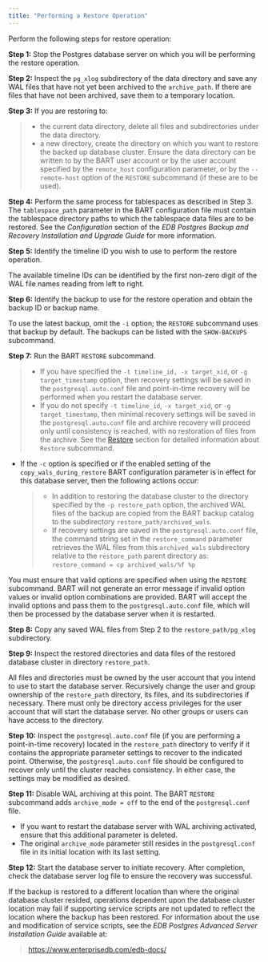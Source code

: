 ```yaml
---
title: "Performing a Restore Operation"
---
```


<div id="performing_a_restore_operation" class="registered_link"></div>


Perform the following steps for restore operation:

**Step 1:** Stop the Postgres database server on which you will be performing the restore operation.

**Step 2:** Inspect the `pg_xlog` subdirectory of the data directory and save any WAL files that have not yet been archived to the `archive_path`. If there are files that have not been archived, save them to a temporary location.

**Step 3:** If you are restoring to:

>   - the current data directory, delete all files and subdirectories under the data directory.
>   - a new directory, create the directory on which you want to restore the backed up database cluster. Ensure the data directory can be written to by the BART user account or by the user account specified by the `remote_host` configuration parameter, or by the `--remote-host` option of the `RESTORE` subcommand (if these are to be used).

**Step 4:** Perform the same process for tablespaces as described in Step 3. The `tablespace_path` parameter in the BART configuration file must contain the tablespace directory paths to which the tablespace data files are to be restored. See the *Configuration* section of the *EDB Postgres Backup and Recovery Installation and Upgrade Guide* for more information.

**Step 5:** Identify the timeline ID you wish to use to perform the restore operation.

The available timeline IDs can be identified by the first non-zero digit of the WAL file names reading from left to right.

**Step 6:** Identify the backup to use for the restore operation and obtain the backup ID or backup name.

To use the latest backup, omit the `-i` option; the `RESTORE` subcommand uses that backup by default. The backups can be listed with the `SHOW-BACKUPS` subcommand.

**Step 7:** Run the BART `RESTORE` subcommand.

>   - If you have specified the `-t timeline_id, -x target_xid`, or `-g target_timestamp` option, then recovery settings will be saved in the `postgresql.auto.conf` file and point-in-time recovery will be performed when you restart the database server.
>   - If you do not specify `-t timeline_id`, `-x target_xid`, or `-g target_timestamp`, then minimal recovery settings will be saved in the `postgresql.auto.conf` file and archive recovery will proceed only until consistency is reached, with no restoration of files from the archive. See the [Restore](../../03_using_bart/03_basic_bart_subcommand_usage/08_restore#restore) section for detailed information about `Restore` subcommand.

  - If the `-c` option is specified or if the enabled setting of the `copy_wals_during_restore` BART configuration parameter is in effect for this database server, then the following actions occur:
    
    >   - In addition to restoring the database cluster to the directory specified by the `-p restore_path` option, the archived WAL files of the backup are copied from the BART backup catalog to the subdirectory `restore_path/archived_wals`.
    >   - If recovery settings are saved in the `postgresql.auto.conf` file, the command string set in the `restore_command` parameter retrieves the WAL files from this `archived_wals` subdirectory relative to the `restore_path` parent directory as: `restore_command = cp archived_wals/%f %p`

You must ensure that valid options are specified when using the `RESTORE` subcommand. BART will not generate an error message if invalid option values or invalid option combinations are provided. BART will accept the invalid options and pass them to the `postgresql.auto.conf` file, which will then be processed by the database server when it is restarted.

**Step 8:** Copy any saved WAL files from Step 2 to the `restore_path/pg_xlog` subdirectory.

**Step 9:** Inspect the restored directories and data files of the restored database cluster in directory `restore_path`.

All files and directories must be owned by the user account that you intend to use to start the database server. Recursively change the user and group ownership of the `restore_path` directory, its files, and its subdirectories if necessary. There must only be directory access privileges for the user account that will start the database server. No other groups or users can have access to the directory.

**Step 10:** Inspect the `postgresql.auto.conf` file (if you are performing a point-in-time recovery) located in the `restore_path` directory to verify if it contains the appropriate parameter settings to recover to the indicated point. Otherwise, the `postgresql.auto.conf` file should be configured to recover only until the cluster reaches consistency. In either case, the settings may be modified as desired.

**Step 11:** Disable WAL archiving at this point. The BART `RESTORE` subcommand adds `archive_mode = off` to the end of the `postgresql.conf` file.

  - If you want to restart the database server with WAL archiving activated, ensure that this additional parameter is deleted.
  - The original `archive_mode` parameter still resides in the `postgresql.conf` file in its initial location with its last setting.

**Step 12:** Start the database server to initiate recovery. After completion, check the database server log file to ensure the recovery was successful.

If the backup is restored to a different location than where the original database cluster resided, operations dependent upon the database cluster location may fail if supporting service scripts are not updated to reflect the location where the backup has been restored. For information about the use and modification of service scripts, see the *EDB Postgres Advanced Server Installation Guide* available at:

> <https://www.enterprisedb.com/edb-docs/>
